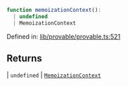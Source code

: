 ```ts
function memoizationContext(): 
  | undefined
  | MemoizationContext
```

Defined in: [lib/provable/provable.ts:521](https://github.com/o1-labs/o1js/blob/df1ff77af12d7cbbed4a6167f02815fad4f0dceb/src/lib/provable/provable.ts#L521)

## Returns

  \| `undefined`
  \| [`MemoizationContext`](../type-aliases/MemoizationContext.mdx)
